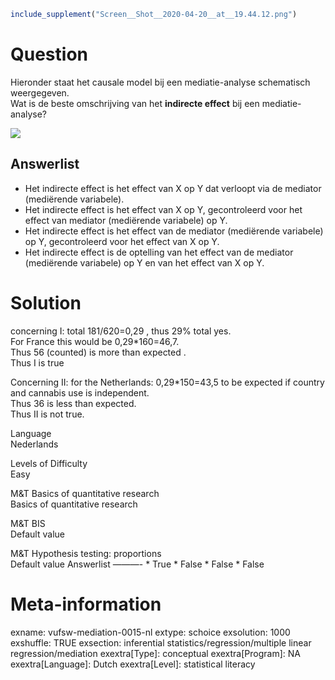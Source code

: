 ```r
include_supplement("Screen__Shot__2020-04-20__at__19.44.12.png")
```

Question
========
Hieronder staat het causale model bij een mediatie-analyse schematisch
weergegeven.  
Wat is de beste omschrijving van het **indirecte effect** bij een
mediatie-analyse?  
  
![](Screen__Shot__2020-04-20__at__19.44.12.png)

Answerlist
----------
* Het indirecte effect is het effect van X op Y dat verloopt via de
  mediator (mediërende variabele).
* Het indirecte effect is het effect van X op Y, gecontroleerd voor het
  effect van mediator (mediërende variabele) op Y.
* Het indirecte effect is het effect van de mediator (mediërende
  variabele) op Y, gecontroleerd voor het effect van X op Y.
* Het indirecte effect is de optelling van het effect van de mediator
  (mediërende variabele) op Y en van het effect van X op Y.

Solution
========





concerning I: total 181/620=0,29 , thus 29% total yes.  
For France this would be 0,29\*160=46,7.  
Thus 56 (counted) is more than expected .  
Thus I is true  
  
Concerning II: for the Netherlands: 0,29\*150=43,5 to be expected if
country and cannabis use is independent.  
Thus 36 is less than expected.  
Thus II is not true.





Language  
Nederlands

Levels of Difficulty  
Easy

M&T Basics of quantitative research  
Basics of quantitative research

M&T BIS  
Default value

M&T Hypothesis testing: proportions  
Default value
Answerlist
----------
* True
* False
* False
* False

Meta-information
================
exname: vufsw-mediation-0015-nl
extype: schoice
exsolution: 1000
exshuffle: TRUE
exsection: inferential statistics/regression/multiple linear regression/mediation
exextra[Type]: conceptual
exextra[Program]: NA
exextra[Language]: Dutch
exextra[Level]: statistical literacy

